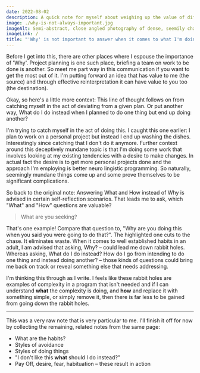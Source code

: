 ```yaml
---
date: 2022-08-02
description: A quick note for myself about weighing up the value of different habits
image: ./why-is-not-always-important.jpg
imageAlt: Semi-abstract, close angled photography of dense, seemily chaotic writing on paper
imageLink: /
title: "'Why' is not important to answer when it comes to what I'm doing at a given time. Instead, How and What are valuable questions to get into the habit of answering"
---
```


Before I get into this, there are other places where I espouse the importance of 'Why'. Project planning is one such place, briefing a team on work to be done is another. So meet me part way in this communication if you want to get the most out of it. I'm putting forward an idea that has value to me (the source) and through effective reinterpretation it can have value to you too (the destination).

Okay, so here's a little more context: This line of thought follows on from catching myself in the act of deviating from a given plan. Or put another way, What do I do instead when I planned to do one thing but end up doing another?

I'm trying to catch myself in the act of doing this. I caught this one earlier: I plan to work on a personal project but instead I end up washing the dishes. Interestingly since catching that I don't do it anymore. Further context around this deceptively mundane topic is that I'm doing some work that involves looking at my existing tendencies with a desire to make changes. In actual fact the desire is to get more personal projects done and the approach I'm employing is better neuro lingistic programming. So naturally, seemingly mundane things come up and some prove themselves to be significant complications.

So back to the original note: Answering What and How instead of Why is advised in certain self-reflection scenarios. That leads me to ask, which "What" and "How" questions are valuable?

> What are you seeking?

That's one example! Compare that question to, "Why are you doing this when you said you were going to do that?". The highlighted one cuts to the chase. It eliminates waste. When it comes to well established habits in an adult, I am advised that asking, Why? – could lead me down rabbit holes. Whereas asking, What do I do instead? How do I go from intending to do one thing and instead doing another? – those kinds of questions could bring me back on track or reveal something else that needs addressing.

I'm thinking this through as I write. I feels like these rabbit holes are examples of complexity in a program that isn't needed and if I can understand **what** the complexity is doing, and **how** and replace it with something simple, or simply remove it, then there is far less to be gained from going down the rabbit holes.

---

This was a very raw note that is very particular to me. I'll finish it off for now by collecting the remaining, related notes from the same page:

- What are the habits?
- Styles of avoidance
- Styles of doing things
- "I don't like this **what** should I do instead?"
- Pay Off, desire, fear, habituation – these result in action
